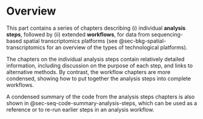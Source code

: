 # Overview {#sec-seq-overview}

This part contains a series of chapters describing (i) individual **analysis steps**, followed by (ii) extended **workflows**, for data from sequencing-based spatial transcriptomics platforms (see @sec-bkg-spatial-transcriptomics for an overview of the types of technological platforms).

The chapters on the individual analysis steps contain relatively detailed information, including discussion on the purpose of each step, and links to alternative methods. By contrast, the workflow chapters are more condensed, showing how to put together the analysis steps into complete workflows.

A condensed summary of the code from the analysis steps chapters is also shown in @sec-seq-code-summary-analysis-steps, which can be used as a reference or to re-run earlier steps in an analysis workflow.
